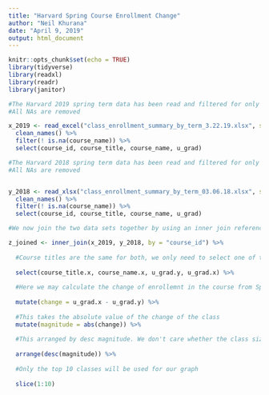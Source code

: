 ```yaml
---
title: "Harvard Spring Course Enrollment Change"
author: "Neil Khurana"
date: "April 9, 2019"
output: html_document
---
```


```r
knitr::opts_chunk$set(echo = TRUE)
library(tidyverse)
library(readxl)
library(readr)
library(janitor)
```


```r

#The Harvard 2019 spring term data has been read and filtered for only the variables we are looking for. course_id, course_title and u_grad
#All NAs are removed

x_2019 <- read_excel("class_enrollment_summary_by_term_3.22.19.xlsx", skip = 3) %>% 
  clean_names() %>% 
  filter(! is.na(course_name)) %>% 
  select(course_id, course_title, course_name, u_grad)

#The Harvard 2018 spring term data has been read and filtered for only the variables we are looking for. course_id, course_title and u_grad
#All NAs are removed


y_2018 <- read_xlsx("class_enrollment_summary_by_term_03.06.18.xlsx", skip = 3) %>% 
  clean_names() %>% 
  filter(! is.na(course_name)) %>% 
  select(course_id, course_title, course_name, u_grad)
```

```r
#We now join the two data sets together by using an inner join referencing course_id. Only the courses with with similiar id are included in this new data frame

z_joined <- inner_join(x_2019, y_2018, by = "course_id") %>% 
  
  #Course titles are the same for both, we only need to select one of the course title names
  
  select(course_title.x, course_name.x, u_grad.y, u_grad.x) %>% 
  
  #Here we may calculate the change of enrollemnt in the course from Spring 2018 to Spring 2019
  
  mutate(change = u_grad.x - u_grad.y) %>%
  
  #This takes the absolute value of the change of the class
  mutate(magnitude = abs(change)) %>% 
  
  #This arranged by desc magnitude. We don't care whether the class size increased or decreased, we just want the classes that changed size the most in either direction
  
  arrange(desc(magnitude)) %>% 
  
  #Only the top 10 classes will be used for our graph
  
  slice(1:10)
```